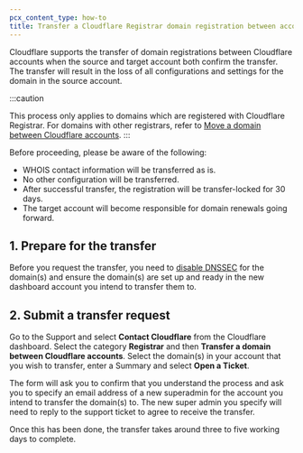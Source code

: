 ```yaml
---
pcx_content_type: how-to
title: Transfer a Cloudflare Registrar domain registration between accounts
---
```


Cloudflare supports the transfer of domain registrations between Cloudflare accounts when the source and target account both confirm the transfer. The transfer will result in the loss of all configurations and settings for the domain in the source account.

:::caution

This process only applies to domains which are registered with Cloudflare Registrar. For domains with other registrars, refer to [Move a domain between Cloudflare accounts](/fundamentals/setup/manage-domains/move-domain/).
:::

Before proceeding, please be aware of the following:

* WHOIS contact information will be transferred as is.
* No other configuration will be transferred.
* After successful transfer, the registration will be transfer-locked for 30 days.
* The target account will become responsible for domain renewals going forward.

## 1. Prepare for the transfer

Before you request the transfer, you need to [disable DNSSEC](/dns/dnssec/#disable-dnssec) for the domain(s) and ensure the domain(s) are set up and ready in the new dashboard account you intend to transfer them to.

## 2. Submit a transfer request

Go to the Support and select **Contact Cloudflare** from the Cloudflare dashboard. Select the category **Registrar** and then **Transfer a domain between Cloudflare accounts**. Select the domain(s) in your account that you wish to transfer, enter a Summary and select **Open a Ticket**. 

The form will ask you to confirm that you understand the process and ask you to specify an email address of a new superadmin for the account you intend to transfer the domain(s) to. The new super admin you specify will need to reply to the support ticket to agree to receive the transfer.

Once this has been done, the transfer takes around three to five working days to complete.
